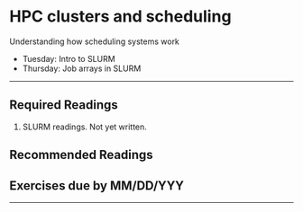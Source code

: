 # HPC clusters and scheduling

Understanding how scheduling systems work

* Tuesday: Intro to SLURM
* Thursday: Job arrays in SLURM


---

## Required Readings {-}

1. SLURM readings. Not yet written.


## Recommended Readings {-}


## Exercises due by MM/DD/YYY {-}



---

